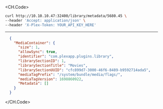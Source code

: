 
<CH.Code>
```bash Example Request
curl http://10.10.10.47:32400/library/metadata/5680.45 \
--header 'Accept: application/json' \
--header 'X-Plex-Token: YOUR_API_KEY_HERE'
```
---

```json Example Response
  {
    "MediaContainer": {
      "size": 1,
      "allowSync": true,
      "identifier": "com.plexapp.plugins.library",
      "librarySectionID": 1,
      "librarySectionTitle": "Movies",
      "librarySectionUUID": "cfc899d7-3000-46f6-8489-b9592714ada5",
      "mediaTagPrefix": "/system/bundle/media/flags/",
      "mediaTagVersion": 1698860922,
      "Metadata": []
    }
  }
```
</CH.Code>
